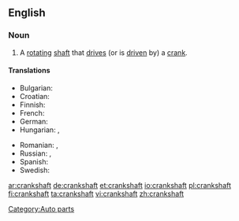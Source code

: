 ==English==

===Noun===
{{en-noun}}

# A [[rotating]] [[shaft]] that [[drive]]s (or is [[driven]] by) a [[crank]].

====Translations====
{{trans-top|a rotating shaft that drives a crank}}
* Bulgarian: {{t|bg|колянов вал|m}}
* Croatian: {{t|hr|koljeničasta osovina|f}}
* Finnish: {{t+|fi|kampiakseli}}
* French: {{t+|fr|vilebrequin}}
* German: {{t|de|Kurbelwelle|f}}
* Hungarian: {{t|hu|főtengely}}, {{t|hu|forgattyústengely}}
{{trans-mid}}
* Romanian: {{t|ro|arbore cotit|m}},  {{t|ro|vilbrochen|n}}
* Russian: {{t|ru|коленчатый вал|m|tr=kolénčatyj val}}, {{t+|ru|коленвал|m|tr=kolenvál}}
* Spanish: {{t-|es|cigüeñal}}
* Swedish: {{t-|sv|vevaxel|c}}
{{trans-bottom}}

[[Category:Auto parts]]
[[ar:crankshaft]]
[[de:crankshaft]]
[[et:crankshaft]]
[[io:crankshaft]]
[[pl:crankshaft]]
[[fi:crankshaft]]
[[ta:crankshaft]]
[[vi:crankshaft]]
[[zh:crankshaft]]